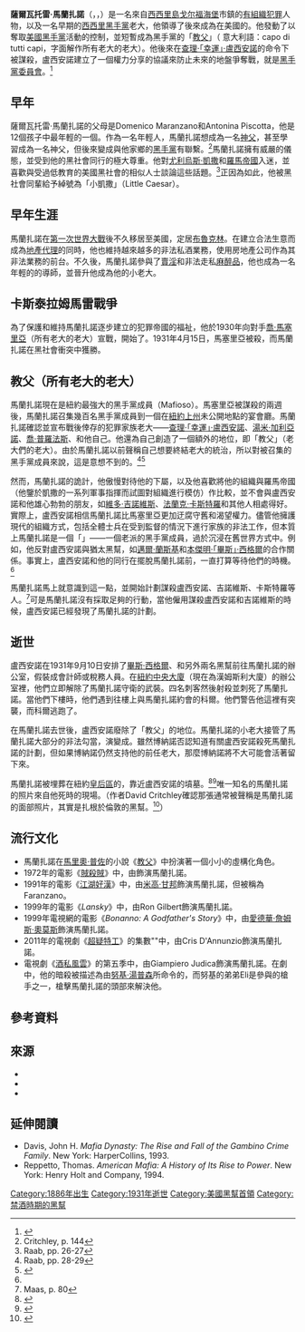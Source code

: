 {{refimprove|time=2017-03-05T11:11:51+00:00}}
{{noteTA
|G1=Show
|G2=Movie
|G3=TV
}}
{{Infobox criminal
| name               = 薩爾瓦托雷·馬蘭扎諾
| native_name        = {{lang|it|Salvatore Maranzano}}
| image              = 
| image_size         = 
| image_alt          = 
| image_caption      = 
| nationality        = 意大利
| birth_date         = {{Birth date|1886|7|31|mf=y}}
| birth_name         = 
| birth_place        = [[意大利|意大利]][[西西里島|西西里島]][[戈尔福海堡|戈尔福海堡]]
| death_date         = {{death date and age|1931|9|10|1886|7|31|mf=y}}
| death_place        = [[美國|美國]][[紐約|紐約]][[曼哈頓|曼哈頓]]
| cause              = 
| alias              = 小凱撒（Little Caesar）
| motive             = 
| charge             = 
| conviction         = 
| conviction_penalty = 
| conviction_status  = 
| allegiance         = {{link-en|博南諾犯罪家族|Bonanno crime family|馬蘭扎諾犯罪家族}}
| occupation         ={{link-en|老闆 (犯罪)|Boss (crime)|犯罪老大}}、黑幫
| parents            = 
}}

'''薩爾瓦托雷·馬蘭扎諾'''（{{lang-it|Salvatore Maranzano}}，{{IPA-it|salvatore marandzano}}，{{bd|1886年|7月31日|1931年|9月10日}}）是一名來自[[西西里島|西西里島]][[戈尔福海堡|戈尔福海堡]]市鎮的[[黑社會|有組織犯罪]]人物，以及一名早期的[[西西里黑手黨|西西里黑手黨]]老大，他領導了後來成為在美國的{{link-en|博納諾犯罪家族|Bonanno crime family}}。他發動了{{link-en|卡斯泰拉姆馬雷戰爭|Castellammarese War}}以奪取[[美國黑手黨|美國黑手黨]]活動的控制，並短暫成為黑手黨的「[[教父_(稱謂)|教父]]」（ 意大利語：capo di tutti capi，字面解作所有老大的老大）。他後來在[[查理·盧西安諾|查理·「幸運」·盧西安諾]]的命令下被謀殺，盧西安諾建立了一個權力分享的協議來防止未來的地盤爭奪戰，就是[[黑手黨委員會|黑手黨委員會]]。<ref>{{Cite web |url = http://americanmafiahistory.com/salvatore-maranzano/ |title = Salvatore Maranzano, and the Castellamarese War |publisher = americanmafiahistory.com |language = en |access-date = 2017-03-05 |archive-date = 2020-04-13 |archive-url = https://web.archive.org/web/20200413111609/http://americanmafiahistory.com/salvatore-maranzano/ |dead-url = no }}</ref>

== 早年 ==
薩爾瓦托雷·馬蘭扎諾的父母是Domenico Maranzano和Antonina Piscotta，他是12個孩子中最年輕的一個。作為一名年輕人，馬蘭扎諾想成為一名[[神父|神父]]，甚至學習成為一名神父，但後來變成與他家鄉的[[西西里黑手黨|黑手黨]]有聯繫。<ref>Critchley, p. 144</ref>馬蘭扎諾擁有威嚴的儀態，並受到他的黑社會同行的極大尊重。他對[[尤利烏斯·凱撒|尤利烏斯·凱撒]]和[[羅馬帝國|羅馬帝國]]入迷，並喜歡與受過低教育的美國黑社會的相似人士談論這些話題。<ref>Raab, pp. 26-27</ref>正因為如此，他被黑社會同輩給予綽號為「小凱撒」（Little Caesar）。

== 早年生涯 ==
馬蘭扎諾在[[第一次世界大戰|第一次世界大戰]]後不久移居至美國，定居[[布魯克林|布魯克林]]。在建立合法生意而成為[[地產代理|地產代理]]的同時，他也維持越來越多的非法私酒業務，使用房地產公司作為其非法業務的前台。不久後，馬蘭扎諾參與了[[賣淫|賣淫]]和非法走私[[麻醉品|麻醉品]]，他也成為一名年輕的{{link-en|約瑟夫·博納諾|Joseph Bonanno}}的導師，並晉升他成為他的小老大。

== 卡斯泰拉姆馬雷戰爭 ==
為了保護和維持馬蘭扎諾逐步建立的犯罪帝國的福祉，他於1930年向對手[[喬·馬塞里亞|喬·馬塞里亞]]（所有老大的老大）宣戰，開始了{{link-en|卡斯泰拉姆馬雷戰爭|Castellammarese War}}。1931年4月15日，馬塞里亞被殺，而馬蘭扎諾在黑社會衝突中獲勝。

== 教父（所有老大的老大） ==
馬蘭扎諾現在是紐約最強大的黑手黨成員（Mafioso）。馬塞里亞被謀殺的兩週後，馬蘭扎諾召集幾百名黑手黨成員到一個在[[紐約上州|紐約上州]]未公開地點的宴會廳。馬蘭扎諾確認並宣布戰後倖存的犯罪家族老大——[[查理·盧西安諾|查理·「幸運」·盧西安諾]]、[[湯米·加利亞諾|湯米·加利亞諾]]、[[喬·普羅法斯|喬·普羅法斯]]、{{link-en|文森特·曼加諾|Vincent Mangano}}和他自己。他還為自己創造了一個額外的地位，即「教父」（老大們的老大）。由於馬蘭扎諾以前聲稱自己想要終結老大的統治，所以對被召集的黑手黨成員來說，這是意想不到的。<ref name="ff28">Raab, pp. 28-29</ref><ref name="MafEnc">{{cite book |title=''The Mafia Encyclopedia'' |url=https://archive.org/details/mafiaencyclopedi00sifa |last=Sifakis |first=Carl |authorlink= |coauthors= |year=1987 |publisher=Facts on File |location=New York City |isbn=0-8160-1856-1 }}</ref>

然而，馬蘭扎諾的詭計，他傲慢對待他的下屬，以及他喜歡將他的組織與羅馬帝國（他鑒於凱撒的一系列軍事指揮而試圖對組織進行模仿）作比較，並不會與盧西安諾和他雄心勃勃的朋友，如[[維多·吉諾維斯|維多·吉諾維斯]]、[[法蘭克·卡斯特羅|法蘭克·卡斯特羅]]和其他人相處得好。實際上，盧西安諾相信馬蘭扎諾比馬塞里亞更加迂腐守舊和渴望權力。儘管他擁護現代的組織方式，包括全體士兵在受到{{link-en|頭目 (黑手黨)|Caporegime|頭目}}監督的情況下進行家族的非法工作，但本質上馬蘭扎諾是一個「{{link-en|小鬍子皮特|Mustache Pete}}」——一個老派的黑手黨成員，過於沉浸在舊世界方式中。例如，他反對盧西安諾與猶太黑幫，如[[邁爾·蘭斯基|邁爾·蘭斯基]]和[[本傑明·西格爾|本傑明·「畢斯」·西格爾]]的合作關係。事實上，盧西安諾和他的同行在擺脫馬蘭扎諾前，一直打算等待他們的時機。<ref name="MafEnc" />

馬蘭扎諾馬上就意識到這一點，並開始計劃謀殺盧西安諾、吉諾維斯、卡斯特羅等人。<ref>Maas, p. 80</ref>可是馬蘭扎諾沒有採取足夠的行動，當他僱用{{link-en|瘋狗科爾|Mad Dog Coll}}謀殺盧西安諾和吉諾維斯的時候，盧西安諾已經發現了馬蘭扎諾的計劃。

== 逝世 ==
盧西安諾在1931年9月10日安排了[[本傑明·西格爾|畢斯·西格爾]]、{{link-en|薩繆爾·萊文|Samuel Levine (mobster)}}和另外兩名黑幫前往馬蘭扎諾的辦公室，假裝成會計師或稅務人員。在[[漢姆斯利大廈|紐約中央大廈]]（現在為漢姆斯利大廈）的辦公室裡，他們立即解除了馬蘭扎諾守衛的武裝。四名刺客然後射殺並刺死了馬蘭扎諾。當他們下樓時，他們遇到往樓上與馬蘭扎諾約會的科爾。他們警告他這裡有突襲，而科爾逃跑了。

在馬蘭扎諾去世後，盧西安諾廢除了「教父」的地位。馬蘭扎諾的小老大{{link-en|約瑟夫·博納諾|Joseph Bonanno}}接管了馬蘭扎諾大部分的非法勾當，演變成{{link-en|博納諾犯罪家族|Bonanno crime family}}。雖然博納諾否認知道有關盧西安諾殺死馬蘭扎諾的計劃，但如果博納諾仍然支持他的前任老大，那麼博納諾將不大可能會活著留下來。

馬蘭扎諾被埋葬在紐約[[皇后區|皇后區]]的{{link-en|聖約翰公墓|St. John Cemetery (Queens)}}，靠近盧西安諾的墳墓。<ref>{{Cite web |url = http://www.nydailynews.com/new-york/queens/cemetery-mob-mafiosi-article-1.312368 |title = Cemetery has a mob of mafiosi |author = Mehrnoosh Torbatnejad |date = 2008-02-26 |publisher = New York Daily News |language = en |access-date = 2017-06-28 |archive-date = 2020-06-28 |archive-url = https://web.archive.org/web/20200628044127/https://www.nydailynews.com/new-york/queens/cemetery-mob-mafiosi-article-1.312368 |dead-url = no }}</ref><ref>{{Cite web |url = https://www.findagrave.com/cgi-bin/fg.cgi?page=gr&GRid=5678 |title = Salvatore Maranzano |publisher = Find a Grave |language = en |access-date = 2017-06-28 |archive-date = 2017-02-13 |archive-url = https://web.archive.org/web/20170213002036/https://www.findagrave.com/cgi-bin/fg.cgi?page=gr&GRid=5678 |dead-url = no }}</ref>唯一知名的馬蘭扎諾的照片來自他死時的現場。（作者David Critchley確認那張通常被聲稱是馬蘭扎諾的面部照片，其實是扎根於倫敦的黑幫{{link-en|梅希納兄弟|Messina Brothers|薩瓦托·梅希納}}。<ref>{{Cite journal|url = http://www.magcloud.com/browse/issue/23974|title = Maranzano Muddle|last = Critchley|first = David|date = July 2009|journal = Informer|doi = |pmid = |access-date = |pages = 22-23|archive-date = 2021-01-18|archive-url = https://web.archive.org/web/20210118041034/https://magcloud.com/browse/Issue/23974|dead-url = no}}</ref>）

== 流行文化 ==
* 馬蘭扎諾在[[馬里奧·普佐|馬里奧·普佐]]的小說《[[教父_(小說)|教父]]》中扮演著一個小小的虛構化角色。
* 1972年的電影《[[賊殺賊|賊殺賊]]》中，由{{link-en|約瑟夫·懷斯曼|Joseph Wiseman}}飾演馬蘭扎諾。
* 1991年的電影《[[江湖好漢|江湖好漢]]》中，由[[米高·甘邦|米高·甘邦]]飾演馬蘭扎諾，但被稱為Faranzano。
* 1999年的電影《''Lansky''》中，由Ron Gilbert飾演馬蘭扎諾。
* 1999年{{link-en|Lifetime (TV network)|Lifetime (TV network)|Lifetime}}電視網的電影《''Bonanno: A Godfather's Story''》中，由[[愛德華·詹姆斯·奧莫斯|愛德華·詹姆斯·奧莫斯]]飾演馬蘭扎諾。
* 2011年的電視劇《[[超疑特工|超疑特工]]》的集數"{{link-en|Immortal Sins|Immortal Sins}}"中，由Cris D'Annunzio飾演馬蘭扎諾。
* 電視劇《[[酒私風雲|酒私風雲]]》的第五季中，由Giampiero Judica飾演馬蘭扎諾。在劇中，他的暗殺被描述為由[[努基·湯普森|努基·湯普森]]所命令的，而努基的弟弟Eli是參與的槍手之一，槍擊馬蘭扎諾的頭部來解決他。

== 參考資料 ==
{{Reflist}}

== 來源 ==
*{{cite book|last=Critchley|first=David|title=''The Origin of Organized Crime in America''|year=2009|publisher=Taylor & Francis Group|location=New York|isbn=978-0-415-99030-1}}
*{{cite book|last=Maas|first=Peter|title=''The Valachi Papers''|year=1968|publisher=Simon and Schuster|location=New York|isbn=0-671-63173-X|edition=1986 Pocket Books}}
*{{cite book|last=Raab|first=Selwyn|title=''Five Families: The Rise, Decline and Resurgence of America's Most Powerful Mafia Empires''|url=https://archive.org/details/unset0000unse_s8f3|year=2005|publisher=Thomas Dunne Books|location=New York|isbn=978-0-312-36181-5}}

== 延伸閱讀 ==
*Davis, John H. ''Mafia Dynasty: The Rise and Fall of the Gambino Crime Family''. New York: HarperCollins, 1993.
*Reppetto, Thomas. ''American Mafia: A History of Its Rise to Power''. New York: Henry Holt and Company, 1994.

[[Category:1886年出生|Category:1886年出生]]
[[Category:1931年逝世|Category:1931年逝世]]
[[Category:美國黑幫首領|Category:美國黑幫首領]]
[[Category:禁酒時期的黑幫|Category:禁酒時期的黑幫]]